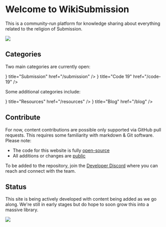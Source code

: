 # **Welcome to WikiSubmission** 

This is a community-run platform for knowledge sharing about everything related to the religion of Submission.

![](/logo.png)

## Categories

Two main categories are currently open:

 
<Cards>
  <Card icon={<BookOpenTextIcon />} title="Submission" href="/submission" />
  <Card icon={<BookOpenTextIcon />} title="Code 19" href="/code-19" />
</Cards>

Some additional categories include:

<Cards>
  <Card icon={<GlobeIcon />} title="Resources" href="/resources" />
  <Card icon={<PencilLineIcon />} title="Blog" href="/blog" />
</Cards>

## Contribute

For now, content contributions are possible only supported via GitHub pull requests. This requires some familiarity with markdown & Git software. Please note:

* The code for this website is fully [open-source](https://github.com/wikisubmission/website)
* All additions or changes are [public](https://github.com/wikisubmission/website/commits)

To be added to the repository, join the [Developer Discord](https://discord.gg/guHAKnghZT) where you can reach and connect with the team.

## Status

This site is being actively developed with content being added as we go along. We're still in early stages but do hope to soon grow this into a massive library.

![](/media/godalone.gif)